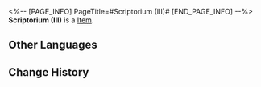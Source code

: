 <%-- [PAGE_INFO]
PageTitle=#Scriptorium (III)#
[END_PAGE_INFO] --%>
{{Item Infobox
|id          = 252411
|image       = Item Scriptorium (III).png{{subst:void|<!--$UPLOAD:<<SpriteOutput/Quest/PlanetFes/SwapCardPic/SwapCardPiece/3007_3.png>-<Item Scriptorium (III).png>-<Item Icons>>-->}}
|type        = 
|invCategory = 
|rarity      = 5
|effect      = 
|description = Complete a Memory Card set to gain buffs.
}}
{{Description|The trailblazing memories deep in your mind will provide inspiration to the game once you recall it in full.}}
'''Scriptorium (III)''' is a [[Item]].

==Other Languages==
{{Other Languages
|en   = Scriptorium (III)
|zhs  = 勘录舍-Ⅲ
|zht  = 勘錄舍-Ⅲ
|ja   = 勘録舎-III
|ko   = 감록사-Ⅲ
|es   = Casa de cotejos&nbsp;III
|fr   = Scriptorium (III)
|ru   = Скрипторий III
|th   = เขตจัดเรียง III
|vi   = Khám Lục Xá-III
|de   = Skriptorium (III)
|id   = Scriptorium III
|pt   = Scriptorium (III)
}}

==Change History==
{{Change History|3.2}}